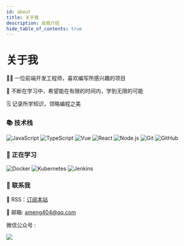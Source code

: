```yaml
---
id: about
title: 关于我
description: 自我介绍
hide_table_of_contents: true
---
```



<h1 style={{ textAlign: "center" }}>关于我</h1>

👨‍💻 一位前端开发工程师，喜欢编写所感兴趣的项目

🌱 不断在学习中，希望能在有限的时间内，学到无限的可能

🗒️ 记录所学知识，领略编程之美

### 📚 技术栈

![JavaScript](https://img.shields.io/badge/-JavaScript-333333?style=flat&logo=javascript)
![TypeScript](https://img.shields.io/badge/-TypeScript-333333?style=flat&logo=typescript)
![Vue](https://img.shields.io/badge/-Vue-333333?style=flat&logo=vue.js)
![React](https://img.shields.io/badge/-React-333333?style=flat&logo=react)
![Node.js](https://img.shields.io/badge/-Node-333333?style=flat&logo=node.js)
![Git](https://img.shields.io/badge/-Git-333333?style=flat-square&logo=git)
![GitHub](https://img.shields.io/badge/-GitHub-333333?style=flat-square&logo=github)

### 🔭 正在学习

![Docker](https://img.shields.io/badge/-Docker-333333?style=flat&logo=Docker)
![Kubernetes](https://img.shields.io/badge/-Kubernetes-333333?style=flat&logo=Kubernetes)
![Jenkins](https://img.shields.io/badge/-Jenkins-333333?style=flat&logo=Jenkins)

### 💬 联系我

📢 RSS：[订阅本站](https://feedly.com/i/subscription/feed/https://iameng.cn/rss.xml)

📮 邮箱: [ameng404@qq.com](mailto:ameng404@qq.com)

微信公众号 :

<img src="../img/gzh.png" />
